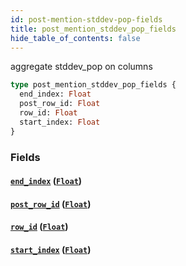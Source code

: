 ```yaml
---
id: post-mention-stddev-pop-fields
title: post_mention_stddev_pop_fields
hide_table_of_contents: false
---
```


aggregate stddev_pop on columns

```graphql
type post_mention_stddev_pop_fields {
  end_index: Float
  post_row_id: Float
  row_id: Float
  start_index: Float
}
```

### Fields

#### [`end_index`](#) ([`Float`](/07-graphql/scalars/float))

#### [`post_row_id`](#) ([`Float`](/07-graphql/scalars/float))

#### [`row_id`](#) ([`Float`](/07-graphql/scalars/float))

#### [`start_index`](#) ([`Float`](/07-graphql/scalars/float))
